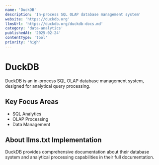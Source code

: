 ```yaml
---
name: 'DuckDB'
description: 'In-process SQL OLAP database management system'
website: 'https://duckdb.org'
llmsUrl: 'https://duckdb.org/duckdb-docs.md'
category: 'data-analytics'
publishedAt: '2025-02-24'
contentType: 'tool'
priority: 'high'
---
```


# DuckDB

DuckDB is an in-process SQL OLAP database management system, designed for analytical query processing.

## Key Focus Areas

- SQL Analytics
- OLAP Processing
- Data Management

## About llms.txt Implementation

DuckDB provides comprehensive documentation about their database system and analytical processing capabilities in their full documentation.
